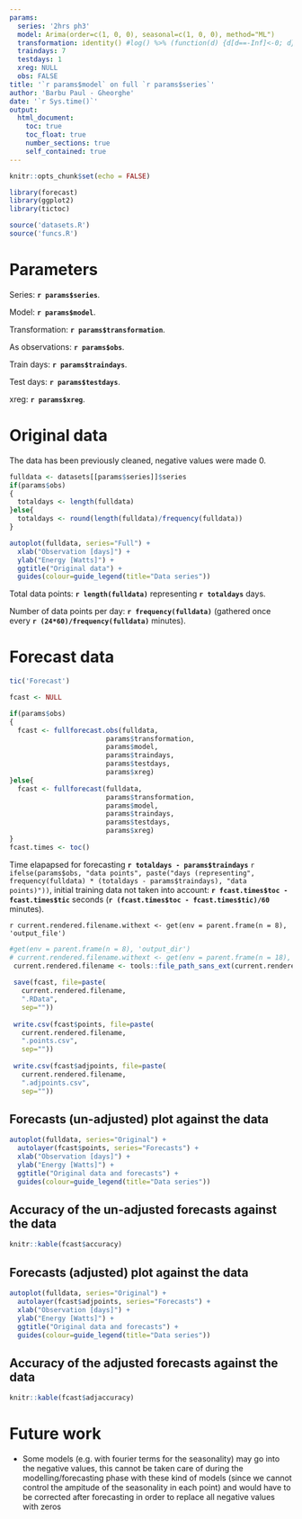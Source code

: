 ```yaml
---
params:
  series: '2hrs ph3'
  model: Arima(order=c(1, 0, 0), seasonal=c(1, 0, 0), method="ML")
  transformation: identity() #log() %>% (function(d) {d[d==-Inf]<-0; d})
  traindays: 7
  testdays: 1
  xreg: NULL
  obs: FALSE
title: '`r params$model` on full `r params$series`'
author: 'Barbu Paul - Gheorghe'
date: '`r Sys.time()`'
output:
  html_document:
    toc: true
    toc_float: true
    number_sections: true
    self_contained: true
---
```


```r
knitr::opts_chunk$set(echo = FALSE)
```

```r
library(forecast)
library(ggplot2)
library(tictoc)

source('datasets.R')
source('funcs.R')
```


# Parameters

Series: **`r params$series`**.

Model: **`r params$model`**.

Transformation: **`r params$transformation`**.

As observations: **`r params$obs`**.

Train days: **`r params$traindays`**.

Test days: **`r params$testdays`**.

xreg: **`r params$xreg`**.

# Original data

The data has been previously cleaned, negative values were made 0.

```r
fulldata <- datasets[[params$series]]$series
if(params$obs)
{
  totaldays <- length(fulldata)
}else{
  totaldays <- round(length(fulldata)/frequency(fulldata))
}

autoplot(fulldata, series="Full") +
  xlab("Observation [days]") +
  ylab("Energy [Watts]") +
  ggtitle("Original data") + 
  guides(colour=guide_legend(title="Data series"))
```

Total data points: **`r length(fulldata)`** representing
**`r totaldays`** days.

Number of data points per day: **`r frequency(fulldata)`**
(gathered once every **`r (24*60)/frequency(fulldata)`** minutes).

# Forecast data

```r
tic('Forecast')

fcast <- NULL

if(params$obs)
{
  fcast <- fullforecast.obs(fulldata,
                        params$transformation, 
                        params$model, 
                        params$traindays,
                        params$testdays,
                        params$xreg)
}else{
  fcast <- fullforecast(fulldata,
                        params$transformation, 
                        params$model, 
                        params$traindays,
                        params$testdays,
                        params$xreg)
}
fcast.times <- toc()
```

Time elapapsed for forecasting
**`r totaldays - params$traindays`**
`r ifelse(params$obs, "data points", paste("days (representing", frequency(fulldata) * (totaldays - params$traindays), "data points)"))`,
initial training data not taken into account:
**`r fcast.times$toc - fcast.times$tic`** seconds
(**`r (fcast.times$toc - fcast.times$tic)/60`** minutes).

`r current.rendered.filename.withext <- get(env = parent.frame(n = 8), 'output_file')`

```r
#get(env = parent.frame(n = 8), 'output_dir')
# current.rendered.filename.withext <- get(env = parent.frame(n = 18), 'output_file')
 current.rendered.filename <- tools::file_path_sans_ext(current.rendered.filename.withext)
 
 save(fcast, file=paste(
   current.rendered.filename,
   ".RData", 
   sep=""))
 
 write.csv(fcast$points, file=paste(
   current.rendered.filename, 
   ".points.csv", 
   sep=""))
 
 write.csv(fcast$adjpoints, file=paste(
   current.rendered.filename, 
   ".adjpoints.csv", 
   sep=""))
```

## Forecasts (un-adjusted) plot against the data
```r
autoplot(fulldata, series="Original") +
  autolayer(fcast$points, series="Forecasts") +
  xlab("Observation [days]") +
  ylab("Energy [Watts]") +
  ggtitle("Original data and forecasts") + 
  guides(colour=guide_legend(title="Data series"))
```

## Accuracy of the un-adjusted forecasts against the data
```r
knitr::kable(fcast$accuracy)
```

## Forecasts (adjusted) plot against the data
```r
autoplot(fulldata, series="Original") +
  autolayer(fcast$adjpoints, series="Forecasts") +
  xlab("Observation [days]") +
  ylab("Energy [Watts]") +
  ggtitle("Original data and forecasts") + 
  guides(colour=guide_legend(title="Data series"))
```

## Accuracy of the adjusted forecasts against the data
```r
knitr::kable(fcast$adjaccuracy)
```

# Future work

* Some models (e.g. with fourier terms for the seasonality) may go into the negative values, this cannot be taken care of during the modelling/forecasting phase with these kind of models (since we cannot control the ampitude of the seasonality in each point) and would have to be corrected after forecasting in order to replace all negative values with zeros